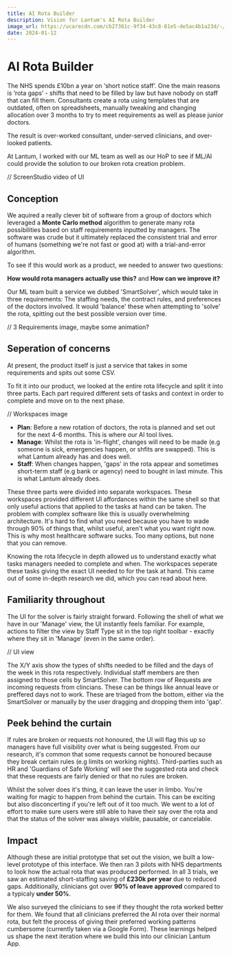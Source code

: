 ```yaml
---
title: AI Rota Builder
description: Vision for Lantum's AI Rota Builder
image_url: https://ucarecdn.com/cb27361c-9f34-43c8-81e5-de5ac4b1a23d/-/preview/1000x750/
date: 2024-01-12
---
```


# AI Rota Builder

The NHS spends £10bn a year on ‘short notice staff’. One the main reasons is ‘rota gaps’ - shifts that need to be filled by law but have nobody on staff that can fill them. Consultants create a rota using templates that are outdated, often on spreadsheets, manually tweaking and changing allocation over 3 months to try to meet requirements as well as please junior doctors.

The result is over-worked consultant, under-served clinicians, and over-looked patients. 

At Lantum, I worked with our ML team as well as our HoP to see if ML/AI could provide the solution to our broken rota creation problem.

// ScreenStudio video of UI

## Conception
We aquired a really clever bit of software from a group of doctors which leveraged a **Monte Carlo method** algorithm to generate many rota possibilities based on staff requirements inputted by managers.
The software was crude but it ultimately replaced the consistent trial and error of humans (something we're not fast or good at) with a trial-and-error algorithm. 

To see if this would work as a product, we needed to answer two questions:

**How would rota managers actually use this?** and **How can we improve it?**

Our ML team built a service we dubbed 'SmartSolver', which would take in three requirements: The staffing needs, the contract rules, and preferences of the doctors involved. 
It would 'balance' these when attempting to 'solve' the rota, spitting out the best possible version over time. 

// 3 Requirements image, maybe some animation?

## Seperation of concerns
At present, the product itself is just a service that takes in some requirements and spits out some CSV. 

To fit it into our product, we looked at the entire rota lifecycle and split it into three parts. Each part required different sets of tasks and context in order to complete and move on to the next phase.

// Workspaces image

- **Plan**: Before a new rotation of doctors, the rota is planned and set out for the next 4-6 months. This is where our AI tool lives.
- **Manage**: Whilst the rota is 'in-flight', changes will need to be made (e.g someone is sick, emergencies happen, or shfits are swapped). This is what Lantum already has and does well.
- **Staff**: When changes happen, 'gaps' in the rota appear and sometimes short-term staff (e.g bank or agency) need to bought in last minute. This is what Lantum already does.

These three parts were divided into separate workspaces. These workspaces provided different UI affordances within the same shell so that only useful actions that applied to the tasks at hand can be taken.
The problem with complex software like this is usually overwhelming architecture. It's hard to find what you need because you have to wade through 90% of things that, whilst useful, aren't what you want right now. 
This is why most healthcare software sucks. Too many options, but none that you can remove.

Knowing the rota lifecycle in depth allowed us to understand exactly what tasks managers needed to complete and when. The workspaces seperate these tasks giving the exact UI needed to for the task at hand.
This came out of some in-depth research we did, which you can read about here.

## Familiarity throughout

The UI for the solver is fairly straight forward. Following the shell of what we have in our 'Manage' view, the UI instantly feels familiar. 
For example, actions to filter the view by <span className="px-2 py-px h-5 rounded-full bg-black/5 border border-primary dark:bg-white/5">Staff Type</span> sit in the top right toolbar - exactly where they sit in 'Manage' (even in the same order).

// UI view

The X/Y axis show the types of shifts needed to be filled and the days of the week in this rota respectively. Individual staff members are then assigned to those cells by SmartSolver.
The bottom row of Requests are incoming requests from clincians. These can be things like annual leave or preffered days not to work. These are triaged from the bottom, either via the SmartSolver or manually by the user dragging and dropping them into 'gap'.

## Peek behind the curtain

If rules are broken or requests not honoured, the UI will flag this up so managers have full visibility over what is being suggested. 
From our research, it's common that some requests cannot be honoured because they break certain rules (e.g limits on working nights). 
Third-parties such as HR and 'Guardians of Safe Working' will see the suggested rota and check that these requests are fairly denied or that no rules are broken.

<VideoPlayer title="Users are kept informed of the solver progress with swift animations" src="https://ucarecdn.com/a447f9c2-786b-4216-92b7-e641debbe08a/" ratio={4/3} />

Whilst the solver does it's thing, it can leave the user in limbo. You're waiting for magic to happen from behind the curtain. This can be exciting but also disconcerting if you're left out of it too much.
We went to a lot of effort to make sure users were still able to have their say over the rota and that the status of the solver was always visible, pausable, or cancelable.

## Impact
Although these are initial prototype that set out the vision, we built a low-level prototype of this interface. We then ran 3 pilots with NHS departments to look how the actual rota that was produced performed.
In all 3 trials, we saw an estimated short-staffing saving of **£230k per year** due to reduced gaps. Additionally, clinicians got over **90% of leave approved** compared to a typicaly **under 50%**. 

We also surveyed the clinicians to see if they thought the rota worked better for them. We found that all clinicians preferred the AI rota over their normal rota, but felt the process of giving their preferred working patterns cumbersome (currently taken via a Google Form).
These learnings helped us shape the next iteration where we build this into our clinician Lantum App.



